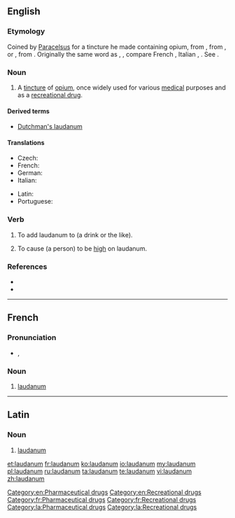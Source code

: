 {{also|Laudanum}}
==English==
{{wikipedia}}

===Etymology===
Coined by [[w:Paracelsus|Paracelsus]] for a tincture he made containing opium, from {{etyl|NL.}}, from {{etyl|la}} {{term|laudare||to praise|lang=la}}, or {{term|ladanum||a gum resin|lang=la}}, from {{etyl|grc}} {{term|sc=polytonic|λάδανον||tr=ladanon|lang=grc}}. Originally the same word as {{term|ladanum}}, {{term|ladbdanum}}, compare French {{term|laudanum|lang=fr}}, Italian {{term|laudano|lang=it}}, {{term|ladano|lang=it}}. See {{term|ladanum}}.

===Noun===
{{en-noun|-}}

# A [[tincture]] of [[opium]], once widely used for various [[medical]] purposes and as a [[recreational drug]].

====Derived terms====
* [[Dutchman's laudanum]]

====Translations====
{{trans-top|the tincture of opium once widely used}}
* Czech: {{t|cs|laudanum|n}}
* French: {{t+|fr|laudanum|m}}
* German: {{t-|de|Laudanum|n}}
* Italian: {{t-|it|laudano|m}}
{{trans-mid}}
* Latin: {{t-|la|laudanum}}
* Portuguese: {{t-|pt|láudano|m}}
{{trans-bottom}}
===Verb===
{{en-verb}} {{transitive}}

# To add laudanum to (a drink or the like).
# {{rare}} To cause (a person) to be [[high]] on laudanum.

===References===
* {{R:Webster 1913}}
* {{R:Online Etymology Dictionary}}

[[Category:en:Pharmaceutical drugs]]
[[Category:en:Recreational drugs]]

----

==French==
{{wikipedia|lang=fr}}

===Pronunciation===
* {{IPA|/lɔ.da.nɔm/|lang=fr}}, {{X-SAMPA|/lO.da.nOm/}}

===Noun===
{{head|fr|noun|g=m}}

# [[#English|laudanum]]

[[Category:fr:Pharmaceutical drugs]]
[[Category:fr:Recreational drugs]]

----

==Latin==

===Noun===
{{head|la|noun}}

# [[#English|laudanum]]

[[Category:la:Pharmaceutical drugs]]
[[Category:la:Recreational drugs]]

[[et:laudanum]]
[[fr:laudanum]]
[[ko:laudanum]]
[[io:laudanum]]
[[my:laudanum]]
[[pl:laudanum]]
[[ru:laudanum]]
[[ta:laudanum]]
[[te:laudanum]]
[[vi:laudanum]]
[[zh:laudanum]]